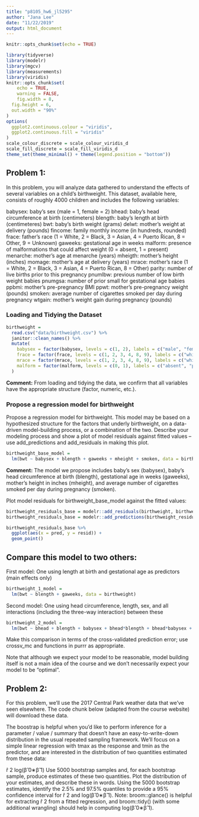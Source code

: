 ```yaml
---
title: "p8105_hw6_jl5295"
author: "Jana Lee"
date: "11/22/2019"
output: html_document
---
```


```r
knitr::opts_chunk$set(echo = TRUE)

library(tidyverse)
library(modelr)
library(mgcv)
library(measurements)
library(viridis)
knitr::opts_chunk$set(
	echo = TRUE,
	warning = FALSE,
	fig.width = 8, 
  fig.height = 6,
  out.width = "90%"
)
options(
  ggplot2.continuous.colour = "viridis",
  ggplot2.continuous.fill = "viridis"
)
scale_colour_discrete = scale_colour_viridis_d
scale_fill_discrete = scale_fill_viridis_d
theme_set(theme_minimal() + theme(legend.position = "bottom"))
```


## Problem 1:
In this problem, you will analyze data gathered to understand the effects of several variables on a child’s birthweight. This dataset, available here, consists of roughly 4000 children and includes the following variables:

babysex: baby’s sex (male = 1, female = 2)
bhead: baby’s head circumference at birth (centimeters)
blength: baby’s length at birth (centimeteres)
bwt: baby’s birth weight (grams)
delwt: mother’s weight at delivery (pounds)
fincome: family monthly income (in hundreds, rounded)
frace: father’s race (1 = White, 2 = Black, 3 = Asian, 4 = Puerto Rican, 8 = Other, 9 = Unknown)
gaweeks: gestational age in weeks
malform: presence of malformations that could affect weight (0 = absent, 1 = present)
menarche: mother’s age at menarche (years)
mheigth: mother’s height (inches)
momage: mother’s age at delivery (years)
mrace: mother’s race (1 = White, 2 = Black, 3 = Asian, 4 = Puerto Rican, 8 = Other)
parity: number of live births prior to this pregnancy
pnumlbw: previous number of low birth weight babies
pnumgsa: number of prior small for gestational age babies
ppbmi: mother’s pre-pregnancy BMI
ppwt: mother’s pre-pregnancy weight (pounds)
smoken: average number of cigarettes smoked per day during pregnancy
wtgain: mother’s weight gain during pregnancy (pounds)

### Loading and Tidying the Dataset
```r
birthweight =
  read.csv("data/birthweight.csv") %>%
  janitor::clean_names() %>%
  mutate(
    babysex = factor(babysex, levels = c(1, 2), labels = c("male", "female")),
    frace = factor(frace, levels = c(1, 2, 3, 4, 8, 9), labels = c("white", "black", "asian", "puerto rican", "other", "unknown")),
    mrace = factor(mrace, levels = c(1, 2, 3, 4, 8, 9), labels = c("white", "black", "asian", "puerto rican", "other", "unknown")),
    malform = factor(malform, levels = c(0, 1), labels = c("absent", "present"))
  )
```
**Comment:** From loading and tidying the data, we confirm that all variables have the appropriate structure (factor, numeric, etc.).


### Propose a regression model for birthweight
Propose a regression model for birthweight. This model may be based on a hypothesized structure for the factors that underly birthweight, on a data-driven model-building process, or a combination of the two. Describe your modeling process and show a plot of model residuals against fitted values – use add_predictions and add_residuals in making this plot.

```r
birthweight_base_model =
  lm(bwt ~ babysex + blength + gaweeks + mheight + smoken, data = birthweight)
```
**Comment:** The model we propose includes baby's sex (babysex), baby's head circumference at birth (blength), gestational age in weeks (gaweeks), mother's height in inches (mheight), and average number of cigarettes smoked per day during pregnancy (smoken).

Plot model residuals for birthweight_base_model against the fitted values:
```r
birthweight_residuals_base = modelr::add_residuals(birthweight, birthweight_base_model)
birthweight_residuals_base = modelr::add_predictions(birthweight_residuals_base, birthweight_base_model)

birthweight_residuals_base %>% 
  ggplot(aes(x = pred, y = resid)) +
  geom_point()
```


## Compare this model to two others:
First model: One using length at birth and gestational age as predictors (main effects only)
```r
birthweight_1_model =
  lm(bwt ~ blength + gaweeks, data = birthweight)
```


Second model: One using head circumference, length, sex, and all interactions (including the three-way interaction) between these
```r
birthweight_2_model =
  lm(bwt ~ bhead + blength + babysex + bhead*blength + bhead*babysex + bhead*babysex + bhead*blength*babysex, data = birthweight)
```

Make this comparison in terms of the cross-validated prediction error; use crossv_mc and functions in purrr as appropriate.

Note that although we expect your model to be reasonable, model building itself is not a main idea of the course and we don’t necessarily expect your model to be “optimal”.


## Problem 2:

For this problem, we’ll use the 2017 Central Park weather data that we’ve seen elsewhere. The code chunk below (adapted from the course website) will download these data.

The boostrap is helpful when you’d like to perform inference for a parameter / value / summary that doesn’t have an easy-to-write-down distribution in the usual repeated sampling framework. We’ll focus on a simple linear regression with tmax as the response and tmin as the predictor, and are interested in the distribution of two quantities estimated from these data:

r̂ 2
log(β̂ 0∗β̂ 1)
Use 5000 bootstrap samples and, for each bootstrap sample, produce estimates of these two quantities. Plot the distribution of your estimates, and describe these in words. Using the 5000 bootstrap estimates, identify the 2.5% and 97.5% quantiles to provide a 95% confidence interval for r̂ 2 and log(β̂ 0∗β̂ 1). Note: broom::glance() is helpful for extracting r̂ 2 from a fitted regression, and broom::tidy() (with some additional wrangling) should help in computing log(β̂ 0∗β̂ 1).

